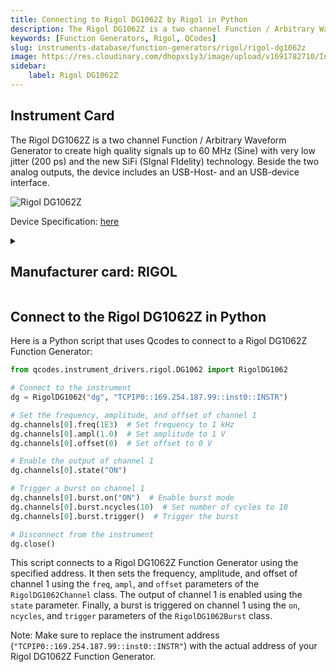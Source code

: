 ```yaml
---
title: Connecting to Rigol DG1062Z by Rigol in Python
description: The Rigol DG1062Z is a two channel Function / Arbitrary Waveform Generator to create high quality signals up to 60 MHz (Sine) with very low jitter (200 ps) and the new SiFi (SIgnal FIdelity) technology. Beside the two analog outputs, the device includes an USB-Host- and an USB-device interface.
keywords: [Function Generators, Rigol, QCodes] 
slug: instruments-database/function-generators/rigol/rigol-dg1062z 
image: https://res.cloudinary.com/dhopxs1y3/image/upload/v1691782710/Instruments/Function%20Generators/Rigol-DG1062Z/Rigol-DG1062Z.jpg
sidebar:
    label: Rigol DG1062Z 
---
```



## Instrument Card

The Rigol DG1062Z is a two channel Function / Arbitrary Waveform Generator to create high quality signals up to 60 MHz (Sine) with very low jitter (200 ps) and the new SiFi (SIgnal FIdelity) technology. Beside the two analog outputs, the device includes an USB-Host- and an USB-device interface.



![Rigol DG1062Z](https://res.cloudinary.com/dhopxs1y3/image/upload/v1691782710/Instruments/Function%20Generators/Rigol-DG1062Z/Rigol-DG1062Z.jpg)

Device Specification: [here](/instruments-database/all-instruments)

<details style={{ marginTop: "15px"}}>
<summary><h2 style={{display:'inline'}}>Manufacturer card: RIGOL</h2></summary>

![RIGOL](https://res.cloudinary.com/dhopxs1y3/image/upload/v1692806170/Instruments/Vendor%20Logos/Rigol.png)

RIGOL Technologies, Inc. specializes in development and production of test and measuring equipment and is one of the fastest growing Chinese companies in this sphere.
RIGOL’s line of products includes [digital storage oscilloscopes](https://www.tmatlantic.com/e-store/index.php?SECTION_ID=227), [function/arbitrary waveform generators](https://www.tmatlantic.com/e-store/index.php?SECTION_ID=230), [digital multimeters](https://www.tmatlantic.com/e-store/index.php?SECTION_ID=233), PC-based devices compatible with LXI standard etc.

- Headquarters: Beijing, China
- Yearly Revenue (millions, USD): 23
- Vendor Website: [here](https://www.rigol.com/)

</details>


<FeaturedInstrumentVideo category="FUNCTION_GENERATORS" />

## Connect to the Rigol DG1062Z in Python





<Tabs>

<SectionsCard category="FUNCTION_GENERATORS" manufacturer="Rigol"></SectionsCard>

<TabItem value="QCodes" label="QCodes">

Here is a Python script that uses Qcodes to connect to a Rigol DG1062Z Function Generator:

```python
from qcodes.instrument_drivers.rigol.DG1062 import RigolDG1062

# Connect to the instrument
dg = RigolDG1062("dg", "TCPIP0::169.254.187.99::inst0::INSTR")

# Set the frequency, amplitude, and offset of channel 1
dg.channels[0].freq(1E3)  # Set frequency to 1 kHz
dg.channels[0].ampl(1.0)  # Set amplitude to 1 V
dg.channels[0].offset(0)  # Set offset to 0 V

# Enable the output of channel 1
dg.channels[0].state("ON")

# Trigger a burst on channel 1
dg.channels[0].burst.on("ON")  # Enable burst mode
dg.channels[0].burst.ncycles(10)  # Set number of cycles to 10
dg.channels[0].burst.trigger()  # Trigger the burst

# Disconnect from the instrument
dg.close()
```

This script connects to a Rigol DG1062Z Function Generator using the specified address. It then sets the frequency, amplitude, and offset of channel 1 using the `freq`, `ampl`, and `offset` parameters of the `RigolDG1062Channel` class. The output of channel 1 is enabled using the `state` parameter. Finally, a burst is triggered on channel 1 using the `on`, `ncycles`, and `trigger` parameters of the `RigolDG1062Burst` class.

Note: Make sure to replace the instrument address (`"TCPIP0::169.254.187.99::inst0::INSTR"`) with the actual address of your Rigol DG1062Z Function Generator.

</TabItem>
</Tabs>